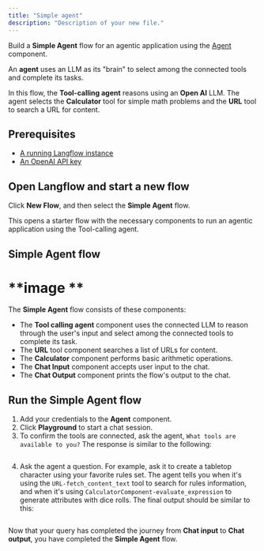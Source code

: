 ```yaml
---
title: "Simple agent"
description: "Description of your new file."
---
```


Build a **Simple Agent** flow for an agentic application using the [Agent](https://docs.langflow.org/agents) component.

An **agent** uses an LLM as its "brain" to select among the connected tools and complete its tasks.

In this flow, the **Tool-calling agent** reasons using an **Open AI** LLM. The agent selects the **Calculator** tool for simple math problems and the **URL** tool to search a URL for content.

## **Prerequisites**[**​**](https://docs.langflow.org/simple-agent#prerequisites)

- [A running Langflow instance](https://docs.langflow.org/get-started-installation)
- [An OpenAI API key](https://platform.openai.com/)

## **Open Langflow and start a new flow**[**​**](https://docs.langflow.org/simple-agent#open-langflow-and-start-a-new-flow)

Click **New Flow**, and then select the **Simple Agent** flow.

This opens a starter flow with the necessary components to run an agentic application using the Tool-calling agent.

## **Simple Agent flow**

# \*\*image \*\*

The **Simple Agent** flow consists of these components:

- The **Tool calling agent** component uses the connected LLM to reason through the user's input and select among the connected tools to complete its task.
- The **URL** tool component searches a list of URLs for content.
- The **Calculator** component performs basic arithmetic operations.
- The **Chat Input** component accepts user input to the chat.
- The **Chat Output** component prints the flow's output to the chat.

## **Run the Simple Agent flow**[**​**](https://docs.langflow.org/simple-agent#run-the-simple-agent-flow)

1. Add your credentials to the **Agent** component.
2. Click **Playground** to start a chat session.
3. To confirm the tools are connected, ask the agent, `What tools are available to you?` The response is similar to the following:

```
```

4. Ask the agent a question. For example, ask it to create a tabletop character using your favorite rules set. The agent tells you when it's using the `URL-fetch_content_text` tool to search for rules information, and when it's using `CalculatorComponent-evaluate_expression` to generate attributes with dice rolls. The final output should be similar to this:

   ```
   
   ```

Now that your query has completed the journey from **Chat input** to **Chat output**, you have completed the **Simple Agent** flow.